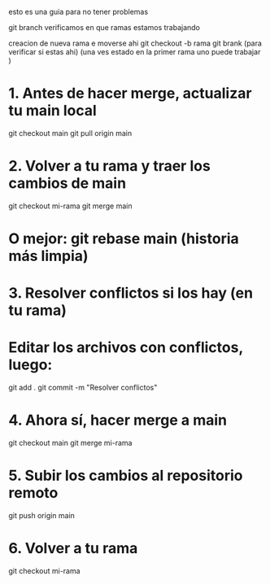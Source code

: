 esto es una guia para no tener problemas 

git branch 
    verificamos en que ramas estamos trabajando 

creacion de nueva rama e moverse ahi 
    git checkout -b rama 
    git brank (para verificar si estas ahi)
    (una ves estado en la primer rama uno puede trabajar )

# 1. Antes de hacer merge, actualizar tu main local
git checkout main
git pull origin main

# 2. Volver a tu rama y traer los cambios de main
git checkout mi-rama
git merge main
# O mejor: git rebase main (historia más limpia)

# 3. Resolver conflictos si los hay (en tu rama)
# Editar los archivos con conflictos, luego:
git add .
git commit -m "Resolver conflictos"

# 4. Ahora sí, hacer merge a main
git checkout main
git merge mi-rama

# 5. Subir los cambios al repositorio remoto
git push origin main

# 6. Volver a tu rama
git checkout mi-rama
